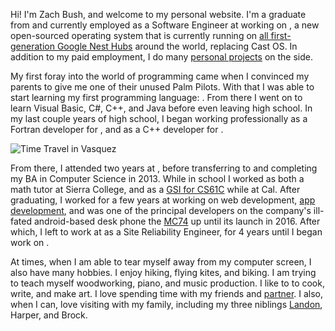 Hi! I'm Zach Bush, and welcome to my personal website. I'm a graduate from [](org:cal) and currently
employed as a Software Engineer at [](org:google) working on [](job:fuchsia), a new open-sourced
operating system that is currently running on [all first-generation Google Nest
Hubs][fuchsia-launch] around the world, replacing Cast OS. In addition to my paid employment, I do
many [personal projects][projects] on the side.

My first foray into the world of programming came when I convinced my parents to give me one of
their unused Palm Pilots. With that I was able to start learning my first programming language:
[](tech:small-basic). From there I went on to learn Visual Basic, C#, C++, and Java before even
leaving high school. In my last couple years of high school, I began working professionally as a
Fortran developer for [](job:bss), and as a C++ developer for [](job:indowsway).

![Time Travel in Vasquez](./time-travel-vasquez.jpg 'Google Photos thinks I can Time Travel!')

From there, I attended two years at [](org:sierra), before transferring to [](org:cal) and
completing my BA in Computer Science in 2013. While in school I worked as both a math tutor at
Sierra College, and as a [GSI for CS61C][cs61c] while at Cal. After graduating, I worked for a few
years at [](org:meraki) working on web development, [app development][meraki-app], and was one of
the principal developers on the company's ill-fated android-based desk phone the [MC74][mc74] up
until its launch in 2016. After which, I left to work at [](job:google) as a Site Reliability
Engineer, for 4 years until I began work on [](job:fuchsia).

At times, when I am able to tear myself away from my computer screen, I also have many hobbies. I
enjoy hiking, flying kites, and biking. I am trying to teach myself woodworking, piano, and music
production. I like to to cook, write, and make art. I love spending time with my friends and
[partner](partner:molly). I also, when I can, love visiting with my family, including my three
niblings [Landon][landon], Harper, and Brock.

[fuchsia-launch]: https://www.theverge.com/2021/8/18/22630245/google-fuchsia-os-nest-hub-rollout-release-date "Google's Fuchsia OS is rolling out to every first-gen Nest Hub"
[cs61c]: http://www-inst.eecs.berkeley.edu/~cs61c/sp13#staff 'Machine Structures'
[landon]: http://blog.meofamily.net/ 'Meo Family Blog'
[projects]: /projects/ 'Personal Projects'
[meraki-app]: https://meraki.cisco.com/blog/2013/11/meraki-mobile-app-now-available-for-android/ "Meraki's first generation mobile app"
[mc74]: https://meraki.cisco.com/blog/2016/10/as-easy-as-your-smartphone/ 'As easy as your smartphone'
